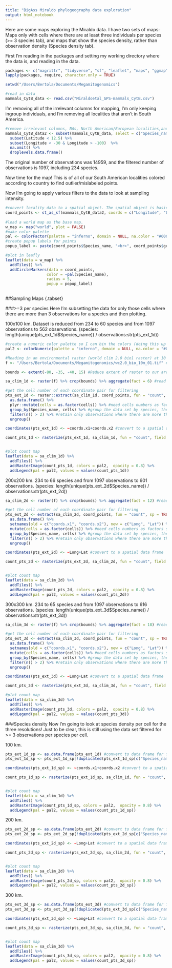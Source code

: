 ---
title: "BigAss Miraldo phylogeography data exploration"
output: html_notebook
---
Here are some maps exploring the Miraldo data. I have two sets of maps: Maps only with cells where there are at least three individuals per species (>= 3 species tab), and maps that show the species density, rather than observation density (Species density tab). 

First I'm reading in the packages and setting my working directory where the data is, and reading in the data.
```{r, results='hide'}
packages <- c("magrittr", "tidyverse", "sf", "leaflet", "maps", "ggmap", "viridis", "raster", "maptools", "data.table")
lapply(packages, require, character.only = TRUE)

setwd("/Users/Bertola/Documents/Megamitogenomics")

#read in data
mammals_CytB_data <- read.csv("Miraldoetal_GPS-mammals_CytB.csv")
```


I'm removing all of the irrelevant columns for mapping, I'm only keeping ingroup individuals, and I'm removing all localities that aren't in South America.

```{r}
#remove irrelevant columns, NAs, North American/European localities,and subset for ingroup individuals.
mammals_CytB_data2 <- subset(mammals_CytB_data, select = c("Species_name", "Latitude",	"Longitude")) %>%
  subset(Latitude < 12.5) %>%
  subset(Longitude < -30 & Longitude > -100)  %>%
  na.omit() %>%
  droplevels.data.frame()

```

The original number of observations was 14959, and the filtered number of observations is 1097, including 234 species.

Now time for the map! This is of all of our South American localities colored according to country to find outlier/mislabeled points.

Now I'm going to apply various filters to the data to look at sampling intensity.

```{r}
#convert locality data to a spatial object. The spatial object is basically a shape file that the mapping function can interpret. 
coord_points <- st_as_sf(mammals_CytB_data2, coords = c("Longitude", "Latitude"), crs = 4326, agr = "constant")
                         
#load a world map as the base map.
w_map <- map("world", plot = FALSE)
#make color palette
pal <- colorFactor(palette = "inferno", domain = NULL, na.color = "#00000000")
#create popup labels for points
popup_label <- paste(coord_points$Species_name, "<br>", coord_points$geometry)

#plot in leafly
leaflet(data = w_map) %>% 
  addTiles() %>%
  addCircleMarkers(data = coord_points,
                  color = ~pal(Species_name),
                  radius = 5,
                  popup = popup_label)
                  
```

##Sampling Maps {.tabset}


###>=3 per species
Here I'm subsetting the data for only those cells where there are more than 3 observations for a species and then plotting.

100x100 km. Dataset is reduced from 234 to 60 species and from 1097 observations to 562 observations. (species: length(unique(pts_ext_1d$Species_name)) / observations:str(pts_ext_1d))
```{r}
#create a numeric color palette so I can bin the colors (doing this up front so I don't repeatedly assign this variable)
pal2 <- colorNumeric(palette = "inferno", domain = NULL, na.color = "#00000000")

#Reading in an environmental raster (world clim 2.0 bio1 raster) at 10 arc-minute resolution to use as a raster that utilizes lat-long coordinates for its cells. The raster isn't what's important, what is important is the raster resolution. 
f <- "/Users/Bertola/Documents/Megamitogenomics/wc2.0_bio_10m_01.tif" #raster location

bounds <- extent(-80, -35, -40, 15) #Reduce extent of raster to our area of interest- South America

sa_clim_1d <- raster(f) %>% crop(bounds) %>% aggregate(fact = 6) #read in raster, crop it, and downscale the resolution to 1 degree

#get the cell number of each coordinate pair for filtering
pts_ext_1d <- raster::extract(sa_clim_1d, coord_points, fun = "count", sp = TRUE, cellnumbers = TRUE) %>%
  as.data.frame() %>%
  plyr::mutate(cells = as.factor(cells)) %>% #need cells numbers as factors so I can count their frequency
  group_by(Species_name, cells) %>% #group the data set by species, then by cell number
  filter(n() > 2) %>% #retain only observations where there are more than two species observations per cell
  ungroup()

coordinates(pts_ext_1d) <- ~coords.x1+coords.x2 #convert to a spatial data frame

count_pts_1d <- rasterize(pts_ext_1d, sa_clim_1d, fun = "count", field = "Species_name") #make a raster out of the counts of observations per cell


#plot count map
leaflet(data = sa_clim_1d) %>% 
  addTiles() %>%
  addRasterImage(count_pts_1d, colors = pal2,  opacity = 0.8) %>%
  addLegend(pal = pal2, values = values(count_pts_1d))
```




200x200 km. 234 to 66 species and from 1097 observations to 601 observations. (species: length(unique(pts_ext_2d$Species_name)) / observations:str(pts_ext_2d))

```{r}
sa_clim_2d <- raster(f) %>% crop(bounds) %>% aggregate(fact = 12) #read in raster, crop it, and downscale the resolution to 1 degree

#get the cell number of each coordinate pair for filtering
pts_ext_2d <- extract(sa_clim_2d, coord_points, fun = "count", sp = TRUE, cellnumbers = TRUE) %>% 
  as.data.frame() %>%
  setnames(old = c("coords.x1", "coords.x2"), new = c("Long", "Lat")) %>% #rename coordinates 
  mutate(cells = as.factor(cells)) %>% #need cells numbers as factors so I can count their frequency
  group_by(Species_name, cells) %>% #group the data set by species, then by cell number
  filter(n() > 2) %>% #retain only observations where there are more than two species observations per cell
  ungroup()

coordinates(pts_ext_2d) <- ~Long+Lat #convert to a spatial data frame

count_pts_2d <- rasterize(pts_ext_2d, sa_clim_2d, fun = "count", field = "Species_name") #make a raster out of the counts of observations per cell


#plot count map
leaflet(data = sa_clim_2d) %>% 
  addTiles() %>%
  addRasterImage(count_pts_2d, colors = pal2,  opacity = 0.8) %>%
  addLegend(pal = pal2, values = values(count_pts_2d))
```


300x300 km. 234 to 65 species and from 1097 observations to 616 observations. (species: length(unique(pts_ext_3d$Species_name)) / observations:str(pts_ext_3d))

```{r}
sa_clim_3d <- raster(f) %>% crop(bounds) %>% aggregate(fact = 18) #read in raster, crop it, and downscale the resolution to 1 degree

#get the cell number of each coordinate pair for filtering
pts_ext_3d <- extract(sa_clim_3d, coord_points, fun = "count", sp = TRUE, cellnumbers = TRUE) %>% 
  as.data.frame() %>%
  setnames(old = c("coords.x1", "coords.x2"), new = c("Long", "Lat")) %>% #rename coordinates 
  mutate(cells = as.factor(cells)) %>% #need cells numbers as factors so I can count their frequency
  group_by(Species_name, cells) %>% #group the data set by species, then by cell number
  filter(n() > 2) %>% #retain only observations where there are more than two species observations per cell
  ungroup()

coordinates(pts_ext_3d) <- ~Long+Lat #convert to a spatial data frame

count_pts_3d <- rasterize(pts_ext_3d, sa_clim_3d, fun = "count", field = "Species_name") #make a raster out of the counts of observations per cell

#plot count map
leaflet(data = sa_clim_3d) %>% 
  addTiles() %>%
  addRasterImage(count_pts_3d, colors = pal2,  opacity = 0.8) %>%
  addLegend(pal = pal2, values = values(count_pts_3d))
```


###Species density
Now I'm going to look at species density per cell for the three resolutions! Just to be clear, this is still using the data set filtered for >= 3 observations per species per cell.

100 km. 
```{r}
pts_ext_1d_sp <- as.data.frame(pts_ext_1d) #convert to data frame for filtering
pts_ext_1d_sp <- pts_ext_1d_sp[!duplicated(pts_ext_1d_sp[c("Species_name", "cells")]),] #filter for unique species in each cell

coordinates(pts_ext_1d_sp) <- ~coords.x1+coords.x2 #convert to a spatial data frame

count_pts_1d_sp <- rasterize(pts_ext_1d_sp, sa_clim_1d, fun = "count", field = "Species_name") #make a raster out of the counts of observations per cell


#plot count map
leaflet(data = sa_clim_1d) %>% 
  addTiles() %>%
  addRasterImage(count_pts_1d_sp, colors = pal2,  opacity = 0.8) %>%
  addLegend(pal = pal2, values = values(count_pts_1d_sp))


```

200 km.
```{r}
pts_ext_2d_sp <- as.data.frame(pts_ext_2d) #convert to data frame for filtering
pts_ext_2d_sp <- pts_ext_2d_sp[!duplicated(pts_ext_2d_sp[c("Species_name", "cells")]),] #filter for unique species in each cell

coordinates(pts_ext_2d_sp) <- ~Long+Lat #convert to a spatial data frame

count_pts_2d_sp <- rasterize(pts_ext_2d_sp, sa_clim_2d, fun = "count", field = "Species_name") #make a raster out of the counts of observations per cell


#plot count map
leaflet(data = sa_clim_2d) %>% 
  addTiles() %>%
  addRasterImage(count_pts_2d_sp, colors = pal2,  opacity = 0.8) %>%
  addLegend(pal = pal2, values = values(count_pts_2d_sp))
```


300 km.
```{r}
pts_ext_3d_sp <- as.data.frame(pts_ext_3d) #convert to data frame for filtering
pts_ext_3d_sp <- pts_ext_3d_sp[!duplicated(pts_ext_3d_sp[c("Species_name", "cells")]),] #filter for unique species in each cell

coordinates(pts_ext_3d_sp) <- ~Long+Lat #convert to a spatial data frame

count_pts_3d_sp <- rasterize(pts_ext_3d_sp, sa_clim_3d, fun = "count", field = "Species_name") #make a raster out of the counts of observations per cell


#plot count map
leaflet(data = sa_clim_3d) %>% 
  addTiles() %>%
  addRasterImage(count_pts_3d_sp, colors = pal2,  opacity = 0.8) %>%
  addLegend(pal = pal2, values = values(count_pts_3d_sp))
```












